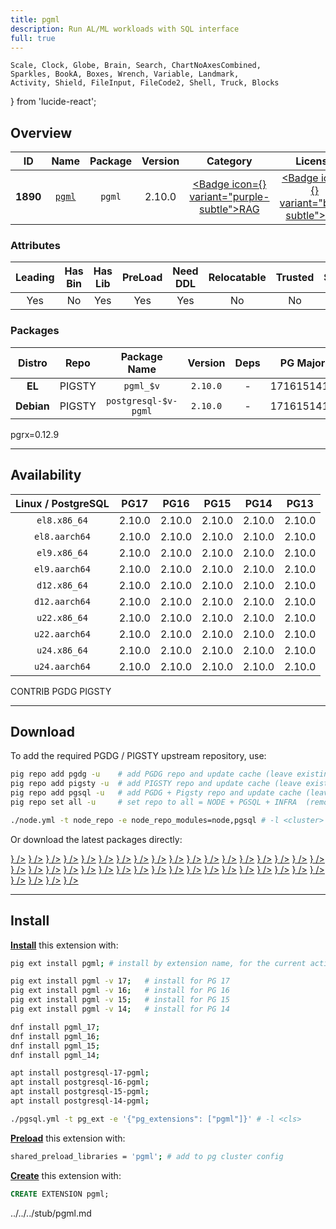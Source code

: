 ```yaml
---
title: pgml
description: Run AL/ML workloads with SQL interface
full: true
---
```


    Scale, Clock, Globe, Brain, Search, ChartNoAxesCombined,
    Sparkles, BookA, Boxes, Wrench, Variable, Landmark,
    Activity, Shield, FileInput, FileCode2, Shell, Truck, Blocks
} from 'lucide-react';

## Overview

| <TooltipIconButton tooltip="Extension unique identifier" side="top">ID</TooltipIconButton> | <TooltipIconButton tooltip="Extension name" side="top">Name</TooltipIconButton> | <TooltipIconButton tooltip="Package name for installation" side="top">Package</TooltipIconButton> | <TooltipIconButton tooltip="Latest available extension version" side="top">Version</TooltipIconButton> | <TooltipIconButton tooltip="Extension category" side="top">Category</TooltipIconButton> | <TooltipIconButton tooltip="Open source license" side="top">License</TooltipIconButton> | <TooltipIconButton tooltip="Programming language" side="top">Lang</TooltipIconButton> |
|:--------:|:--------:|:----------:|:--------------:|:---------------------------------------:|:------------------------------------------------------:|:----:|
| **1890** | [`pgml`](https://github.com/postgresml/postgresml) | `pgml` | 2.10.0 | <a href="/ext/rag" className="no-underline"><Badge icon={<Brain />} variant="purple-subtle">RAG</Badge></a> | <a href="/ext/list/license#mit" className="no-underline"><Badge icon={<Scale />} variant="blue-subtle">MIT</Badge></a> | <a href="/ext/list/lang#rust"><Badge icon={<FileCode2 />} variant="amber-subtle">Rust</Badge></a> |

### Attributes

| <TooltipIconButton tooltip="The Primary Leading extension in the Package" side="top">Leading</TooltipIconButton> | <TooltipIconButton tooltip="Contains binary utils" side="top">Has Bin</TooltipIconButton> | <TooltipIconButton tooltip="Contains .so shared library files" side="top">Has Lib</TooltipIconButton> | <TooltipIconButton tooltip="Requires preloading via shared_preload_libraries" side="top">PreLoad</TooltipIconButton> | <TooltipIconButton tooltip="Requires CREATE EXTENSION DDL command" side="top">Need DDL</TooltipIconButton> | <TooltipIconButton tooltip="Can be installed in any schema" side="top">Relocatable</TooltipIconButton> | <TooltipIconButton tooltip="Can be created by non-superuser" side="top">Trusted</TooltipIconButton> | <TooltipIconButton tooltip="Schemas used by this extension" side="top">Schemas</TooltipIconButton> |
|:-------:|:-------:|:-------:|:-------:|:--------:|:-----------:|:-------:|:-------:|
| Yes | No | Yes | Yes | Yes | No | No | `pgml` |

### Packages

| <TooltipIconButton tooltip="Linux distribution family, EL or Debian" side="top">Distro</TooltipIconButton> | <TooltipIconButton tooltip="Package repository" side="top">Repo</TooltipIconButton> | <TooltipIconButton tooltip="The RPM/DEB Package Name Pattern (replace $v with real pg major)" side="top">Package Name</TooltipIconButton> | <TooltipIconButton tooltip="Latest package version" side="top">Version</TooltipIconButton> | <TooltipIconButton tooltip="RPM/DEB Package dependencies" side="top">Deps</TooltipIconButton> | <TooltipIconButton tooltip="Available in these PostgreSQL Major Versions" side="top">PG Major</TooltipIconButton> |
|:----------:|:--------:|:------------------------:|:-----------:|:------------:|:------------------:|
|   **EL**   | <Badge variant="amber-subtle"><span className="font-bold">PIGSTY</span></Badge> | `pgml_$v` | `2.10.0` | - | <Badge variant="green-subtle">17</Badge><Badge variant="green-subtle">16</Badge><Badge variant="green-subtle">15</Badge><Badge variant="green-subtle">14</Badge><Badge variant="green-subtle">13</Badge> |
| **Debian** | <Badge variant="amber-subtle"><span className="font-bold">PIGSTY</span></Badge> | `postgresql-$v-pgml` | `2.10.0` | - | <Badge variant="green-subtle">17</Badge><Badge variant="green-subtle">16</Badge><Badge variant="green-subtle">15</Badge><Badge variant="green-subtle">14</Badge><Badge variant="red-subtle">13</Badge> |


<Callout title="Comments" type="info">
    pgrx=0.12.9
</Callout>


------

## Availability

| <TooltipIconButton tooltip="Linux Distro Arch / PostgreSQL Major Version" side="top">Linux / PostgreSQL </TooltipIconButton> | **PG17** | **PG16** | **PG15** | **PG14** | <span className="text-red-500">**PG13**</span> |
|:-----:|:-----:|:-----:|:-----:|:-----:|:-----:|
| `el8.x86_64` | <Badge variant="amber-subtle">2.10.0</Badge> | <Badge variant="amber-subtle">2.10.0</Badge> | <Badge variant="amber-subtle">2.10.0</Badge> | <Badge variant="amber-subtle">2.10.0</Badge> | <Badge variant="amber-subtle">2.10.0</Badge> |
| `el8.aarch64` | <Badge variant="amber-subtle">2.10.0</Badge> | <Badge variant="amber-subtle">2.10.0</Badge> | <Badge variant="amber-subtle">2.10.0</Badge> | <Badge variant="amber-subtle">2.10.0</Badge> | <Badge variant="amber-subtle">2.10.0</Badge> |
| `el9.x86_64` | <Badge variant="amber-subtle">2.10.0</Badge> | <Badge variant="amber-subtle">2.10.0</Badge> | <Badge variant="amber-subtle">2.10.0</Badge> | <Badge variant="amber-subtle">2.10.0</Badge> | <Badge variant="amber-subtle">2.10.0</Badge> |
| `el9.aarch64` | <Badge variant="amber-subtle">2.10.0</Badge> | <Badge variant="amber-subtle">2.10.0</Badge> | <Badge variant="amber-subtle">2.10.0</Badge> | <Badge variant="amber-subtle">2.10.0</Badge> | <Badge variant="amber-subtle">2.10.0</Badge> |
| `d12.x86_64` | <Badge variant="amber-subtle">2.10.0</Badge> | <Badge variant="amber-subtle">2.10.0</Badge> | <Badge variant="amber-subtle">2.10.0</Badge> | <Badge variant="amber-subtle">2.10.0</Badge> | <Badge variant="amber-subtle">2.10.0</Badge> |
| `d12.aarch64` | <Badge variant="amber-subtle">2.10.0</Badge> | <Badge variant="amber-subtle">2.10.0</Badge> | <Badge variant="amber-subtle">2.10.0</Badge> | <Badge variant="amber-subtle">2.10.0</Badge> | <Badge variant="amber-subtle">2.10.0</Badge> |
| `u22.x86_64` | <Badge variant="amber-subtle">2.10.0</Badge> | <Badge variant="amber-subtle">2.10.0</Badge> | <Badge variant="amber-subtle">2.10.0</Badge> | <Badge variant="amber-subtle">2.10.0</Badge> | <Badge variant="amber-subtle">2.10.0</Badge> |
| `u22.aarch64` | <Badge variant="amber-subtle">2.10.0</Badge> | <Badge variant="amber-subtle">2.10.0</Badge> | <Badge variant="amber-subtle">2.10.0</Badge> | <Badge variant="amber-subtle">2.10.0</Badge> | <Badge variant="amber-subtle">2.10.0</Badge> |
| `u24.x86_64` | <Badge variant="amber-subtle">2.10.0</Badge> | <Badge variant="amber-subtle">2.10.0</Badge> | <Badge variant="amber-subtle">2.10.0</Badge> | <Badge variant="amber-subtle">2.10.0</Badge> | <Badge variant="amber-subtle">2.10.0</Badge> |
| `u24.aarch64` | <Badge variant="amber-subtle">2.10.0</Badge> | <Badge variant="amber-subtle">2.10.0</Badge> | <Badge variant="amber-subtle">2.10.0</Badge> | <Badge variant="amber-subtle">2.10.0</Badge> | <Badge variant="amber-subtle">2.10.0</Badge> |

<Badge variant="green-subtle"><span className="font-black">CONTRIB</span></Badge> <Badge variant="blue-subtle"><span className="font-black">PGDG</span></Badge> <Badge variant="amber-subtle"><span className="font-black">PIGSTY</span></Badge>

------

## Download

To add the required PGDG / PIGSTY upstream repository, use:

```bash tab="pig"
pig repo add pgdg -u    # add PGDG repo and update cache (leave existing repos)
pig repo add pigsty -u  # add PIGSTY repo and update cache (leave existing repos)
pig repo add pgsql -u   # add PGDG + Pigsty repo and update cache (leave existing repos)
pig repo set all -u     # set repo to all = NODE + PGSQL + INFRA  (remove existing repos)
```
```bash tab="pigsty"
./node.yml -t node_repo -e node_repo_modules=node,pgsql # -l <cluster>
```

Or download the latest packages directly:

<Files>
    <Folder name="el8.x86_64">
        <a href="https://repo.pigsty.io/yum/pgsql/el8.x86_64/pgml_17-2.10.0-1PIGSTY.el8.x86_64.rpm"><File name="pgml_17-2.10.0-1PIGSTY.el8.x86_64.rpm" icon={<Package className="text-emerald-500" />} /></a>
        <a href="https://repo.pigsty.io/yum/pgsql/el8.x86_64/pgml_16-2.10.0-1PIGSTY.el8.x86_64.rpm"><File name="pgml_16-2.10.0-1PIGSTY.el8.x86_64.rpm" icon={<Package className="text-emerald-500" />} /></a>
        <a href="https://repo.pigsty.io/yum/pgsql/el8.x86_64/pgml_15-2.10.0-1PIGSTY.el8.x86_64.rpm"><File name="pgml_15-2.10.0-1PIGSTY.el8.x86_64.rpm" icon={<Package className="text-emerald-500" />} /></a>
        <a href="https://repo.pigsty.io/yum/pgsql/el8.x86_64/pgml_14-2.10.0-1PIGSTY.el8.x86_64.rpm"><File name="pgml_14-2.10.0-1PIGSTY.el8.x86_64.rpm" icon={<Package className="text-emerald-500" />} /></a>
    </Folder>
    <Folder name="el8.aarch64">
        <a href="https://repo.pigsty.io/yum/pgsql/el8.aarch64/pgml_17-2.10.0-1PIGSTY.el8.aarch64.rpm"><File name="pgml_17-2.10.0-1PIGSTY.el8.aarch64.rpm" icon={<Package className="text-orange-500" />} /></a>
        <a href="https://repo.pigsty.io/yum/pgsql/el8.aarch64/pgml_16-2.10.0-1PIGSTY.el8.aarch64.rpm"><File name="pgml_16-2.10.0-1PIGSTY.el8.aarch64.rpm" icon={<Package className="text-orange-500" />} /></a>
        <a href="https://repo.pigsty.io/yum/pgsql/el8.aarch64/pgml_15-2.10.0-1PIGSTY.el8.aarch64.rpm"><File name="pgml_15-2.10.0-1PIGSTY.el8.aarch64.rpm" icon={<Package className="text-orange-500" />} /></a>
        <a href="https://repo.pigsty.io/yum/pgsql/el8.aarch64/pgml_14-2.10.0-1PIGSTY.el8.aarch64.rpm"><File name="pgml_14-2.10.0-1PIGSTY.el8.aarch64.rpm" icon={<Package className="text-orange-500" />} /></a>
    </Folder>
    <Folder name="el9.x86_64">
        <a href="https://repo.pigsty.io/yum/pgsql/el9.x86_64/pgml_17-2.10.0-1PIGSTY.el9.x86_64.rpm"><File name="pgml_17-2.10.0-1PIGSTY.el9.x86_64.rpm" icon={<Package className="text-emerald-500" />} /></a>
        <a href="https://repo.pigsty.io/yum/pgsql/el9.x86_64/pgml_16-2.10.0-1PIGSTY.el9.x86_64.rpm"><File name="pgml_16-2.10.0-1PIGSTY.el9.x86_64.rpm" icon={<Package className="text-emerald-500" />} /></a>
        <a href="https://repo.pigsty.io/yum/pgsql/el9.x86_64/pgml_15-2.10.0-1PIGSTY.el9.x86_64.rpm"><File name="pgml_15-2.10.0-1PIGSTY.el9.x86_64.rpm" icon={<Package className="text-emerald-500" />} /></a>
        <a href="https://repo.pigsty.io/yum/pgsql/el9.x86_64/pgml_14-2.10.0-1PIGSTY.el9.x86_64.rpm"><File name="pgml_14-2.10.0-1PIGSTY.el9.x86_64.rpm" icon={<Package className="text-emerald-500" />} /></a>
    </Folder>
    <Folder name="el9.aarch64">
        <a href="https://repo.pigsty.io/yum/pgsql/el9.aarch64/pgml_17-2.10.0-1PIGSTY.el9.aarch64.rpm"><File name="pgml_17-2.10.0-1PIGSTY.el9.aarch64.rpm" icon={<Package className="text-orange-500" />} /></a>
        <a href="https://repo.pigsty.io/yum/pgsql/el9.aarch64/pgml_16-2.10.0-1PIGSTY.el9.aarch64.rpm"><File name="pgml_16-2.10.0-1PIGSTY.el9.aarch64.rpm" icon={<Package className="text-orange-500" />} /></a>
        <a href="https://repo.pigsty.io/yum/pgsql/el9.aarch64/pgml_15-2.10.0-1PIGSTY.el9.aarch64.rpm"><File name="pgml_15-2.10.0-1PIGSTY.el9.aarch64.rpm" icon={<Package className="text-orange-500" />} /></a>
        <a href="https://repo.pigsty.io/yum/pgsql/el9.aarch64/pgml_14-2.10.0-1PIGSTY.el9.aarch64.rpm"><File name="pgml_14-2.10.0-1PIGSTY.el9.aarch64.rpm" icon={<Package className="text-orange-500" />} /></a>
    </Folder>
    <Folder name="d12.x86_64">
        <a href="https://repo.pigsty.io/apt/pgsql/bookworm/pool/main/p/pgml/postgresql-17-pgml_2.10.0-1PIGSTY~bookworm_amd64.deb"><File name="postgresql-17-pgml_2.10.0-1PIGSTY~bookworm_amd64.deb" icon={<Box className="text-emerald-500" />} /></a>
        <a href="https://repo.pigsty.io/apt/pgsql/bookworm/pool/main/p/pgml/postgresql-16-pgml_2.10.0-1PIGSTY~bookworm_amd64.deb"><File name="postgresql-16-pgml_2.10.0-1PIGSTY~bookworm_amd64.deb" icon={<Box className="text-emerald-500" />} /></a>
        <a href="https://repo.pigsty.io/apt/pgsql/bookworm/pool/main/p/pgml/postgresql-15-pgml_2.10.0-1PIGSTY~bookworm_amd64.deb"><File name="postgresql-15-pgml_2.10.0-1PIGSTY~bookworm_amd64.deb" icon={<Box className="text-emerald-500" />} /></a>
        <a href="https://repo.pigsty.io/apt/pgsql/bookworm/pool/main/p/pgml/postgresql-14-pgml_2.10.0-1PIGSTY~bookworm_amd64.deb"><File name="postgresql-14-pgml_2.10.0-1PIGSTY~bookworm_amd64.deb" icon={<Box className="text-emerald-500" />} /></a>
    </Folder>
    <Folder name="d12.aarch64">
        <a href="https://repo.pigsty.io/apt/pgsql/bookworm/pool/main/p/pgml/postgresql-17-pgml_2.10.0-1PIGSTY~bookworm_arm64.deb"><File name="postgresql-17-pgml_2.10.0-1PIGSTY~bookworm_arm64.deb" icon={<Box className="text-orange-500" />} /></a>
        <a href="https://repo.pigsty.io/apt/pgsql/bookworm/pool/main/p/pgml/postgresql-16-pgml_2.10.0-1PIGSTY~bookworm_arm64.deb"><File name="postgresql-16-pgml_2.10.0-1PIGSTY~bookworm_arm64.deb" icon={<Box className="text-orange-500" />} /></a>
        <a href="https://repo.pigsty.io/apt/pgsql/bookworm/pool/main/p/pgml/postgresql-15-pgml_2.10.0-1PIGSTY~bookworm_arm64.deb"><File name="postgresql-15-pgml_2.10.0-1PIGSTY~bookworm_arm64.deb" icon={<Box className="text-orange-500" />} /></a>
        <a href="https://repo.pigsty.io/apt/pgsql/bookworm/pool/main/p/pgml/postgresql-14-pgml_2.10.0-1PIGSTY~bookworm_arm64.deb"><File name="postgresql-14-pgml_2.10.0-1PIGSTY~bookworm_arm64.deb" icon={<Box className="text-orange-500" />} /></a>
    </Folder>
    <Folder name="u22.x86_64">
        <a href="https://repo.pigsty.io/apt/pgsql/jammy/pool/main/p/pgml/postgresql-17-pgml_2.10.0-1PIGSTY~jammy_amd64.deb"><File name="postgresql-17-pgml_2.10.0-1PIGSTY~jammy_amd64.deb" icon={<Box className="text-emerald-500" />} /></a>
        <a href="https://repo.pigsty.io/apt/pgsql/jammy/pool/main/p/pgml/postgresql-16-pgml_2.10.0-1PIGSTY~jammy_amd64.deb"><File name="postgresql-16-pgml_2.10.0-1PIGSTY~jammy_amd64.deb" icon={<Box className="text-emerald-500" />} /></a>
        <a href="https://repo.pigsty.io/apt/pgsql/jammy/pool/main/p/pgml/postgresql-15-pgml_2.10.0-1PIGSTY~jammy_amd64.deb"><File name="postgresql-15-pgml_2.10.0-1PIGSTY~jammy_amd64.deb" icon={<Box className="text-emerald-500" />} /></a>
        <a href="https://repo.pigsty.io/apt/pgsql/jammy/pool/main/p/pgml/postgresql-14-pgml_2.10.0-1PIGSTY~jammy_amd64.deb"><File name="postgresql-14-pgml_2.10.0-1PIGSTY~jammy_amd64.deb" icon={<Box className="text-emerald-500" />} /></a>
    </Folder>
    <Folder name="u22.aarch64">
        <a href="https://repo.pigsty.io/apt/pgsql/jammy/pool/main/p/pgml/postgresql-17-pgml_2.10.0-1PIGSTY~jammy_arm64.deb"><File name="postgresql-17-pgml_2.10.0-1PIGSTY~jammy_arm64.deb" icon={<Box className="text-orange-500" />} /></a>
        <a href="https://repo.pigsty.io/apt/pgsql/jammy/pool/main/p/pgml/postgresql-16-pgml_2.10.0-1PIGSTY~jammy_arm64.deb"><File name="postgresql-16-pgml_2.10.0-1PIGSTY~jammy_arm64.deb" icon={<Box className="text-orange-500" />} /></a>
        <a href="https://repo.pigsty.io/apt/pgsql/jammy/pool/main/p/pgml/postgresql-15-pgml_2.10.0-1PIGSTY~jammy_arm64.deb"><File name="postgresql-15-pgml_2.10.0-1PIGSTY~jammy_arm64.deb" icon={<Box className="text-orange-500" />} /></a>
        <a href="https://repo.pigsty.io/apt/pgsql/jammy/pool/main/p/pgml/postgresql-14-pgml_2.10.0-1PIGSTY~jammy_arm64.deb"><File name="postgresql-14-pgml_2.10.0-1PIGSTY~jammy_arm64.deb" icon={<Box className="text-orange-500" />} /></a>
    </Folder>
    <Folder name="u24.x86_64">
        <a href="https://repo.pigsty.io/apt/pgsql/noble/pool/main/p/pgml/postgresql-17-pgml_2.10.0-1PIGSTY~noble_amd64.deb"><File name="postgresql-17-pgml_2.10.0-1PIGSTY~noble_amd64.deb" icon={<Box className="text-emerald-500" />} /></a>
        <a href="https://repo.pigsty.io/apt/pgsql/noble/pool/main/p/pgml/postgresql-16-pgml_2.10.0-1PIGSTY~noble_amd64.deb"><File name="postgresql-16-pgml_2.10.0-1PIGSTY~noble_amd64.deb" icon={<Box className="text-emerald-500" />} /></a>
        <a href="https://repo.pigsty.io/apt/pgsql/noble/pool/main/p/pgml/postgresql-15-pgml_2.10.0-1PIGSTY~noble_amd64.deb"><File name="postgresql-15-pgml_2.10.0-1PIGSTY~noble_amd64.deb" icon={<Box className="text-emerald-500" />} /></a>
        <a href="https://repo.pigsty.io/apt/pgsql/noble/pool/main/p/pgml/postgresql-14-pgml_2.10.0-1PIGSTY~noble_amd64.deb"><File name="postgresql-14-pgml_2.10.0-1PIGSTY~noble_amd64.deb" icon={<Box className="text-emerald-500" />} /></a>
    </Folder>
    <Folder name="u24.aarch64">
        <a href="https://repo.pigsty.io/apt/pgsql/noble/pool/main/p/pgml/postgresql-17-pgml_2.10.0-1PIGSTY~noble_arm64.deb"><File name="postgresql-17-pgml_2.10.0-1PIGSTY~noble_arm64.deb" icon={<Box className="text-orange-500" />} /></a>
        <a href="https://repo.pigsty.io/apt/pgsql/noble/pool/main/p/pgml/postgresql-16-pgml_2.10.0-1PIGSTY~noble_arm64.deb"><File name="postgresql-16-pgml_2.10.0-1PIGSTY~noble_arm64.deb" icon={<Box className="text-orange-500" />} /></a>
        <a href="https://repo.pigsty.io/apt/pgsql/noble/pool/main/p/pgml/postgresql-15-pgml_2.10.0-1PIGSTY~noble_arm64.deb"><File name="postgresql-15-pgml_2.10.0-1PIGSTY~noble_arm64.deb" icon={<Box className="text-orange-500" />} /></a>
        <a href="https://repo.pigsty.io/apt/pgsql/noble/pool/main/p/pgml/postgresql-14-pgml_2.10.0-1PIGSTY~noble_arm64.deb"><File name="postgresql-14-pgml_2.10.0-1PIGSTY~noble_arm64.deb" icon={<Box className="text-orange-500" />} /></a>
    </Folder>
</Files>

------

## Install

[**Install**](/docs/pgsql/extension/install) this extension with:

```bash tab="pig"
pig ext install pgml; # install by extension name, for the current active PG version

pig ext install pgml -v 17;   # install for PG 17
pig ext install pgml -v 16;   # install for PG 16
pig ext install pgml -v 15;   # install for PG 15
pig ext install pgml -v 14;   # install for PG 14
```
```bash tab="yum" 
dnf install pgml_17;
dnf install pgml_16;
dnf install pgml_15;
dnf install pgml_14;
```
```bash tab="apt" 
apt install postgresql-17-pgml;
apt install postgresql-16-pgml;
apt install postgresql-15-pgml;
apt install postgresql-14-pgml;
```
```bash tab="ansible"
./pgsql.yml -t pg_ext -e '{"pg_extensions": ["pgml"]}' # -l <cls>
```

[**Preload**](/docs/pgsql/extension/load) this extension with:

```bash
shared_preload_libraries = 'pgml'; # add to pg cluster config
```

[**Create**](/docs/pgsql/extension/create) this extension with:

```sql
CREATE EXTENSION pgml;
```


<include>../../../stub/pgml.md</include>
